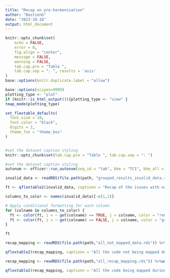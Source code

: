 ```yaml
---
title: "Recap on pre-harmonisation"
author: "BastienG"
date: "2023-10-18"
output: html_document
---
```




```r

knitr::opts_chunk$set(
	echo = FALSE,
	error = 0,
	fig.align = "center",
	message = FALSE,
	warning = FALSE,
	tab.cap.pre = "Table ",
	tab.cap.sep = ": ", results = 'asis'
)
base::options(knitr.duplicate.label = "allow")
```


```r

base::options(scipen=9999)
plotting_type <- "plot" 
if (knitr::is_html_output()){plotting_type <- "view" }
tmap_mode(plotting_type)

```


```r

set_flextable_defaults(
  font.size = 10,
  font.color = "black",
  digits = 2,
  theme_fun = "theme_box"
)


#set the dataset caption styling
knitr::opts_chunk$set(tab.cap.pre = "Table ", tab.cap.sep = ": ")

#set the dataset caption styling
autonum <- officer::run_autonum(seq_id = "tab", bkm = "TC1", bkm_all = TRUE) # number the table, bkm (bookmark) is important as the cross-referencing is done using the bookmark


```



```r

invalid_data <- readRDS(file.path(path, "grouped_results_invalid_data.rds")) %>%ungroup() %>% arrange(tRFMO)%>%  distinct()
```

```r
ft <- qflextable2(invalid_data, captionn = "Recap of the issues with each dataframe", grouped_data = c("tRFMO"))

columns_to_color <- names(invalid_data)[-c(1,1)]

# Apply conditional formatting for each column
for (colname in columns_to_color) {
  ft <- color(ft, i = ~ get(colname) == TRUE, j = colname, color = "red") 
  ft <- color(ft, i = ~ get(colname) == FALSE, j = colname, color = "green")
}
```


```r
ft
```




```r

recap_mapping <- readRDS(file.path(path,"all_not_mapped_data.rds")) %>%ungroup() %>% arrange(source_authority) %>% distinct() %>% arrange(Dimension)

```


```r

qflextable2(recap_mapping, captionn = "All the code not being mapped during the pre-harmonisation", grouped_data = c("source_authority", "Dimension"))

```



```r

recap_mapping <- readRDS(file.path(path,"all_recap_mapping.rds")) %>%ungroup() %>% arrange(source_authority) %>% distinct() %>% filter(src_code != trg_code) 

```


```r

qflextable2(recap_mapping, captionn = "All the code being mapped during the pre-harmonisation (not displayed if identical)", grouped_data = c("source_authority", "src_codingsystem"))

```
